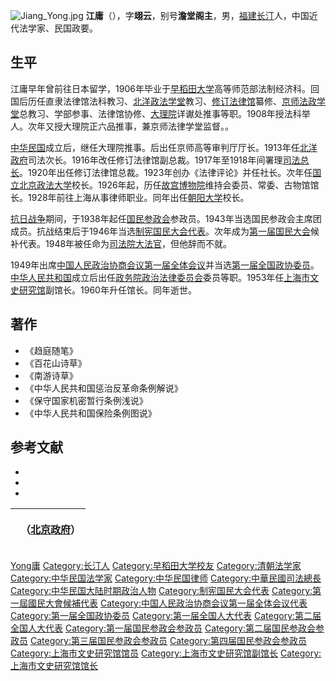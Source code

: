 [[File:Jiang_Yong.jpg|thumb]]
'''江庸'''（{{bd|1878年||1960年||catIdx=Jiang江}}），字'''翊云'''，别号'''澹堂阁主'''，男，[[福建|福建]][[长汀|长汀]]人，中国近代法学家、民国政要。

== 生平 ==
江庸早年曾前往日本留学，1906年毕业于[[早稻田大学|早稻田大学]]高等师范部法制经济科。回国后历任直隶法律馆法科教习、[[北洋政法学堂|北洋政法学堂]]教习、[[修订法律馆|修订法律馆]]纂修、[[京师法政学堂|京师法政学堂]]总教习、学部参事、法律馆协修、[[大理院|大理院]]详谳处推事等职。1908年授法科举人。次年又授大理院正六品推事，兼京师法律学堂监督。。

[[中华民国|中华民国]]成立后，继任大理院推事。后出任京师高等审判厅厅长。1913年任[[北洋政府|北洋政府]]司法次长。1916年改任修订法律馆副总裁。1917年至1918年间署理[[司法总长|司法总长]]。1920年出任修订法律馆总裁。1923年创办《法律评论》并任社长。次年任[[国立北京政法大学|国立北京政法大学]]校长。1926年起，历任[[故宫博物院|故宫博物院]]维持会委员、常委、古物馆馆长。1928年前往上海从事律师职业。同年出任[[朝阳大学|朝阳大学]]校长。

[[抗日战争|抗日战争]]期间，于1938年起任[[国民参政会|国民参政会]]参政员。1943年当选国民参政会主席团成员。抗战结束后于1946年当选[[制宪国民大会代表|制宪国民大会代表]]。次年成为[[第一届国民大会|第一届国民大会]]候补代表。1948年被任命为[[司法院大法官|司法院大法官]]，但他辞而不就。

1949年出席[[中国人民政治协商会议第一届全体会议|中国人民政治协商会议第一届全体会议]]并当选[[第一届全国政协委员|第一届全国政协委员]]。[[中华人民共和国|中华人民共和国]]成立后出任[[政务院政治法律委员会|政务院政治法律委员会]]委员等职。1953年任[[上海市文史研究馆|上海市文史研究馆]]副馆长。1960年升任馆长。同年逝世。

== 著作 ==
* 《趋庭随笔》
* 《百花山诗草》
* 《南游诗草》
* 《中华人民共和国惩治反革命条例解说》
* 《保守国家机密暂行条例浅说》
* 《中华人民共和国保险条例图说》

== 参考文献 ==
{{ReflistH}}
* {{cite book|title=《民国人物大辞典》|author=徐友春主编|publisher=河北人民出版社|year=2007}}
* {{cite web|url=http://www.shtong.gov.cn/newsite/node2/node2245/node74288/node74304/node74318/userobject1ai89298.html|title=江庸（1877～1960）|publisher=上海市地方志办公室（上海社会科学志）|access-date=2019-04-15|archive-date=2017-02-27|archive-url=https://web.archive.org/web/20170227193621/http://www.shtong.gov.cn/Newsite/node2/node2245/node74288/node74304/node74318/userobject1ai89298.html|dead-url=no}}
* {{cite web|url=http://www.shtong.gov.cn/newsite/node2/node4/node2249/huangpu/node36237/node36241/node63635/userobject1ai52865.html|title=江庸（1878～1960年）|publisher=上海市地方志办公室（黄浦区志）|access-date=2019-04-15|archive-date=2018-09-27|archive-url=https://web.archive.org/web/20180927070240/http://www.shtong.gov.cn/Newsite/node2/node4/node2249/huangpu/node36237/node36241/node63635/userobject1ai52865.html|dead-url=no}}
{{ReflistF}}

{| class="wikitable" style="margin:0 auto"
|- 
!　{{CHN1912}}（[[中华民国北京政府|北京政府]]）
{{先代次代|司法总長（代理）|<small>1916年8月 - 1917年6月</small>|[[張耀曾|張耀曾]]|[[張耀曾|張耀曾]]}}
{{先代次代|司法总長（署理）|<small>1917年6月 - 7月</small>|[[張耀曾|張耀曾]]|[[林長民|林長民]]}}
{{先代次代|司法总長（署理）|<small>1917年12月 - 1918年3月</small>|[[林長民|林長民]]|[[朱深|朱深]]}}
|}
{{中華民國法務部部長}}
{{Authority control}}

{{DEFAULTSORT:Jiang}}
[[Category:江姓|Yong庸]]
[[Category:长汀人|Category:长汀人]]
[[Category:早稻田大学校友|Category:早稻田大学校友]]
[[Category:清朝法学家|Category:清朝法学家]]
[[Category:中华民国法学家|Category:中华民国法学家]]
[[Category:中华民国律师|Category:中华民国律师]]
[[Category:中華民國司法總長|Category:中華民國司法總長]]
[[Category:中华民国大陆时期政治人物|Category:中华民国大陆时期政治人物]]
[[Category:制宪国民大会代表|Category:制宪国民大会代表]]
[[Category:第一屆國民大會候補代表|Category:第一屆國民大會候補代表]]
[[Category:中国人民政治协商会议第一届全体会议代表|Category:中国人民政治协商会议第一届全体会议代表]]
[[Category:第一届全国政协委员|Category:第一届全国政协委员]]
[[Category:第一届全国人大代表|Category:第一届全国人大代表]]
[[Category:第二届全国人大代表|Category:第二届全国人大代表]]
[[Category:第一届国民参政会参政员|Category:第一届国民参政会参政员]]
[[Category:第二届国民参政会参政员|Category:第二届国民参政会参政员]]
[[Category:第三届国民参政会参政员|Category:第三届国民参政会参政员]]
[[Category:第四届国民参政会参政员|Category:第四届国民参政会参政员]]
[[Category:上海市文史研究馆馆员|Category:上海市文史研究馆馆员]]
[[Category:上海市文史研究馆副馆长|Category:上海市文史研究馆副馆长]]
[[Category:上海市文史研究馆馆长|Category:上海市文史研究馆馆长]]